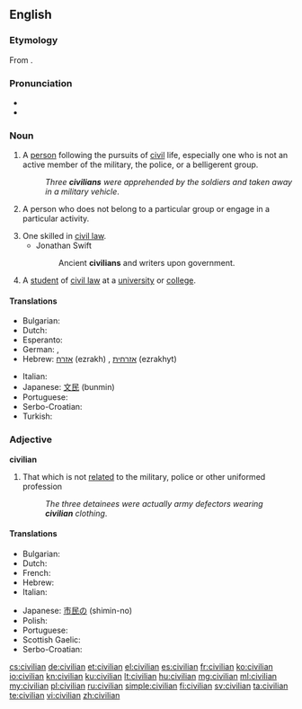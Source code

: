 ==English==

===Etymology===
From {{etyl|fro|en}} {{term|civilien|lang=fro}}.

===Pronunciation===
* {{IPA|/sɪˈvɪljən/}}
* {{audio|en-us-civilian.ogg|Audio (US)}}

===Noun===
{{en-noun}}

# A [[person]] following the pursuits of [[civil]] life, especially one who is not an active member of the military, the police, or a belligerent group.
#: ''Three '''civilians''' were apprehended by the soldiers and taken away in a military vehicle''.
# {{context|informal|lang=en}}  A person who does not belong to a particular group or engage in a particular activity.
# One skilled in [[civil law]].
#* Jonathan Swift
#*: Ancient '''civilians''' and writers upon government.
# A [[student]] of [[civil law]] at a [[university]] or [[college]].
#: {{rfquotek|R. Graves}}

====Translations====
{{trans-top|a person who is not an active or previous member, contributor, or physical supporter of a military armed force}}
* Bulgarian: {{t+|bg|цивилен|m}}
* Dutch: {{t+|nl|burger|m}}
* Esperanto: {{t|eo|civilulo}}
* German: {{t+|de|Zivilist|m}}, {{t|de|Zivilistin|f}}
* Hebrew: [[אזרח]] (ezrakh) {{g|m}}, [[אזרחית]] (ezrakhyt) {{g|f}}
{{trans-mid}}
* Italian: {{t|it|civile|m}}
* Japanese: [[文民]] (bunmin)
* Portuguese: {{t+|pt|civil|m|f}}
* Serbo-Croatian: {{t|sh|cìvīl|m}}
* Turkish: {{t+|tr|sivil}}
{{trans-bottom}}

===Adjective===
'''civilian'''

# That which is not [[relate]]d to the military, police or other uniformed profession
#: ''The three detainees were actually army defectors wearing '''civilian''' clothing''.

====Translations====
{{trans-top|not related to the military armed forces}}
* Bulgarian: {{t+|bg|цивилен}}
* Dutch: {{t|nl|burger-}}
* French: {{t+|fr|civil}}
* Hebrew: {{t+|he|אזרחי|tr=ezrakhí}}
* Italian: {{t|it|civile}}
{{trans-mid}}
* Japanese: [[市民の]] (shimin-no)
* Polish: {{t|pl|cywilizowany}}
* Portuguese: {{t+|pt|civil}}
* Scottish Gaelic: {{t|gd|sìobhalta}}
* Serbo-Croatian: {{t|sh|cìvīlnī}}
{{trans-bottom}}

[[cs:civilian]]
[[de:civilian]]
[[et:civilian]]
[[el:civilian]]
[[es:civilian]]
[[fr:civilian]]
[[ko:civilian]]
[[io:civilian]]
[[kn:civilian]]
[[ku:civilian]]
[[lt:civilian]]
[[hu:civilian]]
[[mg:civilian]]
[[ml:civilian]]
[[my:civilian]]
[[pl:civilian]]
[[ru:civilian]]
[[simple:civilian]]
[[fi:civilian]]
[[sv:civilian]]
[[ta:civilian]]
[[te:civilian]]
[[vi:civilian]]
[[zh:civilian]]